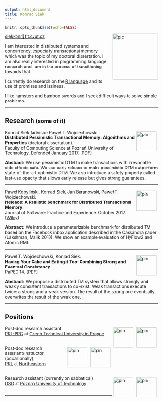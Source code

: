 ```yaml
---
output: html_document
title: Konrad Siek
---
```


<style>
img[alt$="pin"]   { width: 66px; padding: 5px; float: right; }
img[alt$="pic"] { width: 150px; float: right; vertical-align: top; padding-left: 15px;}
</style>

```r
knitr::opts_chunk$set(echo=FALSE)
```

![pic](img/photo2.jpg)
<a href="mailto:siekkonr🐒fit.cvut.cz">siekkonr🐒fit.cvut.cz</a>  

I am interested in distributed systems and concurrency, especially transactional memory, which was the topic of my doctoral dissertation. I am also really interested in programming language research and I am in the process of transitioning towards that.

I currently do research on the [R language](http://www.r-project.org) and its use of promises and laziness.  

I like hamsters and bamboo swords and I seek difficult ways to solve simple problems.

<hr/>

## Research <small>(some of it)</small>

<!--In January 2017 I defended my **PhD thesis** at Poznań University of Technology, advised by [Paweł T. Wojciechowski](http://www.cs.put.poznan.pl/pawelw). It explored the idea of using early release to improve the performance of pessimistic transactional memory.-->

![pin](img/put.png) 
Konrad Siek (advisor: Paweł T. Wojciechowski).  
**Distributed Pessimistic Transactional Memory: Algorithms and Properties** (doctoral dissertation).  
Faculty of Computing Science at Poznań University of Technology. Defended January 2017.
[[PDF](pub/dissertation.pdf)]
<!--, [TeX](pub/dissertation.tar.gz), [PUT library](https://pp-hip.pfsl.poznan.pl/ipac20/ipac.jsp?session=151C8173887J1.41469&profile=put-library&uri=link=3100007~!756389~!3100001~!3100002&aspect=basic_search&menu=search&ri=8&source=~!bpptest&term=Distributed+Pessimistic+Transactional+Memory%3A+Algorithms+and+Properties+%2F&index=ALTITLE)]-->

**Abstract:**
We use pessimistic DTM to make transactions with irrevocable side effects safe. We use early release to make pessimistic DTM outperform state-of-the-art optimistic DTM. We also introduce a safety property called last-use opacity that allows early release but gives strong guarantees.

<hr/>

![pin](img/put.png)
Paweł Kobyliński, Konrad Siek, Jan Baranowski, Paweł T. Wojciechowski.  
**Helenos: A Realistic Benchmark for Distributed Transactional Memory**.  
Journal of Software: Practice and Experience. October 2017.
[[Wiley](http://onlinelibrary.wiley.com/doi/10.1002/spe.2548/full)]

**Abstract:**
We introduce a parameterizable benchmark for distributed TM based on the Facebook inbox application described in the Cassandra paper (Lakshman, Malik 2010). We show an example evaluation of HyFlow2 and Atomic RMI.

<hr/>

![pin](img/put.png)
Paweł T. Wojciechowski, Konrad Siek.  
**Having Your Cake and Eating it Too: Combining Strong and Eventual Consistency**.  
PaPEC'14.
[[PDF](pub/papec14.pdf)]

**Abstract:** 
We propose a distributed TM system that allows strongly and weakly consistent transactions to co-exist. Weak transactions execute twice: a strong and a weak version. The result of the strong one eventually overwrites the result of the weak one.

<hr/>

## Positions

![pin](img/cvut.jpg)
![pin](img/prl-prg-small.png) 
Post-doc research assistant    
[PRL-PRG](http://prl-prg.github.io) at [Czech Technical University in Prague](http://www.cvut.cz)  
<br/>

![pin](img/neu.png)
![pin](img/prl.png) 
Post-doc research assistant/instructor (occasionally)  
[PRL](http://prl.ccs.neu.edu) at [Northeastern](http://www.northeastern.edu)  
<br/>

![pin](img/put.png) 
![pin](img/dsg.png) 
Research assistant (currently on sabbatical)  
[DSG](http://dsg.cs.put.poznan.pl) at [Poznań University of Technology](http://www.put.poznan.pl)  
<br/>

<hr/>
<!--
## Thesis


![pin](img/put.png) 
PhD from [Poznań University of Technology](http://www.put.poznan.pl)  
Distributed Pessimistic Transactional Memory:   
Algorithms and Properties ([pdf](pub/dissertation.pdf), [tex](pub/dissertation.tar.gz))  
Advisor: [Paweł T. Wojciechowski](http://www.cs.put.poznan.pl/pawelw)  
-->